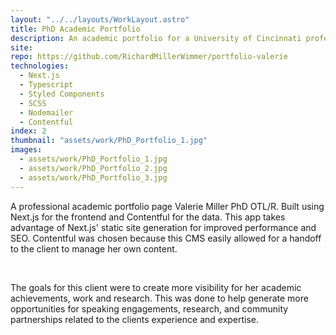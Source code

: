 ```yaml
---
layout: "../../layouts/WorkLayout.astro"
title: PhD Academic Portfolio
description: An academic portfolio for a University of Cincinnati professor and researcher. This app is built using Nextjs and Contentful along with other technologies.
site:
repo: https://github.com/RichardMillerWimmer/portfolio-valerie
technologies:
  - Next.js
  - Typescript
  - Styled Components
  - SCSS
  - Nodemailer
  - Contentful
index: 2
thumbnail: "assets/work/PhD_Portfolio_1.jpg"
images:
  - assets/work/PhD_Portfolio_1.jpg
  - assets/work/PhD_Portfolio_2.jpg
  - assets/work/PhD_Portfolio_3.jpg
---
```


A professional academic portfolio page Valerie Miller PhD OTL/R. Built using Next.js for the frontend and Contentful for the data. This app takes advantage of Next.js' static site generation for improved performance and SEO. Contentful was chosen because this CMS easily allowed for a handoff to the client to manage her own content.

<br />

The goals for this client were to create more visibility for her academic achievements, work and research. This was done to help generate more opportunities for speaking engagements, research, and community partnerships related to the clients experience and expertise.
